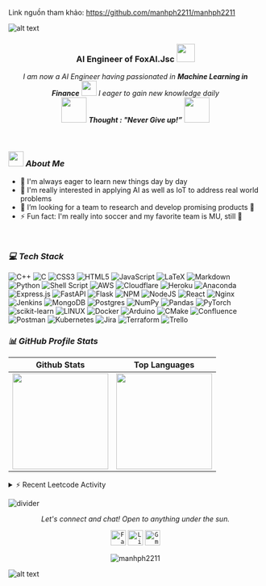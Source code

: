 Link nguồn tham khảo: https://github.com/manhph2211/manhph2211

![alt text](./images/header.svg)

<h3 align="center">AI Engineer of FoxAI.Jsc <img src="./images/Designer.gif" width="36px"> </h3>

<p align="center">
  <em>
    I am now a AI Engineer having passionated in <b>Machine Learning in Finance</b> <img src="./images/Developer.gif" width="30px"> I eager to gain new knowledge daily </b>
  </em> 
  <br>
  <img src="./images/dog_2.gif" width="50" /> <b><i align="center">Thought : "Never Give up!”</i></b> <img src="./images/dog_1.gif" width="50" />
</p>

<br>

<!-- <img align="right" width=200px height=200px alt="side_sticker" src="./images/profile.jpg" /> -->
<!-- <img align="right" alt="GIF" src="https://github.com/abhisheknaiidu/abhisheknaiidu/blob/master/code.gif?raw=true" width="340" height="210" /> -->

### <img src="./images/stats.gif" width="30px"> ***About Me***
- 👋 I'm always eager to learn new things day by day
- 👯 I'm really interested in applying AI as well as IoT to address real world problems
- 🔭 I’m looking for a team to research and develop promising products :raising_hand:
- ⚡ Fun fact: I'm really into soccer and my favorite team is MU, still 🙂
<br>

### ***💻 Tech Stack***
![C++](https://img.shields.io/badge/c++-%2300599C.svg?style=for-the-badge&logo=c%2B%2B&logoColor=white) ![C](https://img.shields.io/badge/c-%2300599C.svg?style=for-the-badge&logo=c&logoColor=white) ![CSS3](https://img.shields.io/badge/css3-%231572B6.svg?style=for-the-badge&logo=css3&logoColor=white) ![HTML5](https://img.shields.io/badge/html5-%23E34F26.svg?style=for-the-badge&logo=html5&logoColor=white) ![JavaScript](https://img.shields.io/badge/javascript-%23323330.svg?style=for-the-badge&logo=javascript&logoColor=%23F7DF1E) ![LaTeX](https://img.shields.io/badge/latex-%23008080.svg?style=for-the-badge&logo=latex&logoColor=white) ![Markdown](https://img.shields.io/badge/markdown-%23000000.svg?style=for-the-badge&logo=markdown&logoColor=white) ![Python](https://img.shields.io/badge/python-3670A0?style=for-the-badge&logo=python&logoColor=ffdd54) ![Shell Script](https://img.shields.io/badge/shell_script-%23121011.svg?style=for-the-badge&logo=gnu-bash&logoColor=white) ![AWS](https://img.shields.io/badge/AWS-%23FF9900.svg?style=for-the-badge&logo=amazon-aws&logoColor=white) ![Cloudflare](https://img.shields.io/badge/Cloudflare-F38020?style=for-the-badge&logo=Cloudflare&logoColor=white) ![Heroku](https://img.shields.io/badge/heroku-%23430098.svg?style=for-the-badge&logo=heroku&logoColor=white) ![Anaconda](https://img.shields.io/badge/Anaconda-%2344A833.svg?style=for-the-badge&logo=anaconda&logoColor=white) ![Express.js](https://img.shields.io/badge/express.js-%23404d59.svg?style=for-the-badge&logo=express&logoColor=%2361DAFB) ![FastAPI](https://img.shields.io/badge/FastAPI-005571?style=for-the-badge&logo=fastapi) ![Flask](https://img.shields.io/badge/flask-%23000.svg?style=for-the-badge&logo=flask&logoColor=white) ![NPM](https://img.shields.io/badge/NPM-%23000000.svg?style=for-the-badge&logo=npm&logoColor=white) ![NodeJS](https://img.shields.io/badge/node.js-6DA55F?style=for-the-badge&logo=node.js&logoColor=white) ![React](https://img.shields.io/badge/react-%2320232a.svg?style=for-the-badge&logo=react&logoColor=%2361DAFB) ![Nginx](https://img.shields.io/badge/nginx-%23009639.svg?style=for-the-badge&logo=nginx&logoColor=white) ![Jenkins](https://img.shields.io/badge/jenkins-%232C5263.svg?style=for-the-badge&logo=jenkins&logoColor=white) ![MongoDB](https://img.shields.io/badge/MongoDB-%234ea94b.svg?style=for-the-badge&logo=mongodb&logoColor=white) ![Postgres](https://img.shields.io/badge/postgres-%23316192.svg?style=for-the-badge&logo=postgresql&logoColor=white)  ![NumPy](https://img.shields.io/badge/numpy-%23013243.svg?style=for-the-badge&logo=numpy&logoColor=white) ![Pandas](https://img.shields.io/badge/pandas-%23150458.svg?style=for-the-badge&logo=pandas&logoColor=white) ![PyTorch](https://img.shields.io/badge/PyTorch-%23EE4C2C.svg?style=for-the-badge&logo=PyTorch&logoColor=white) ![scikit-learn](https://img.shields.io/badge/scikit--learn-%23F7931E.svg?style=for-the-badge&logo=scikit-learn&logoColor=white) ![LINUX](https://img.shields.io/badge/Linux-FCC624?style=for-the-badge&logo=linux&logoColor=black) ![Docker](https://img.shields.io/badge/docker-%230db7ed.svg?style=for-the-badge&logo=docker&logoColor=white) ![Arduino](https://img.shields.io/badge/-Arduino-00979D?style=for-the-badge&logo=Arduino&logoColor=white) ![CMake](https://img.shields.io/badge/CMake-%23008FBA.svg?style=for-the-badge&logo=cmake&logoColor=white) ![Confluence](https://img.shields.io/badge/confluence-%23172BF4.svg?style=for-the-badge&logo=confluence&logoColor=white) ![Postman](https://img.shields.io/badge/Postman-FF6C37?style=for-the-badge&logo=postman&logoColor=white) ![Kubernetes](https://img.shields.io/badge/kubernetes-%23326ce5.svg?style=for-the-badge&logo=kubernetes&logoColor=white) ![Jira](https://img.shields.io/badge/jira-%230A0FFF.svg?style=for-the-badge&logo=jira&logoColor=white) ![Terraform](https://img.shields.io/badge/terraform-%235835CC.svg?style=for-the-badge&logo=terraform&logoColor=white) ![Trello](https://img.shields.io/badge/Trello-%23026AA7.svg?style=for-the-badge&logo=Trello&logoColor=white)

### ***📊 GitHub Profile Stats***

|Github Stats | Top Languages |
|-------------|---------------|
|<img height="190em" src="https://github-readme-stats-eight-theta.vercel.app/api?username=manhph2211&show_icons=true&count_private=true&theme=react&hide_border=true&bg_color=1F222E&title_color=F85D7F&icon_color=F8D866" />|<img height="190em" src="https://github-readme-stats-eight-theta.vercel.app/api/top-langs/?username=manhph2211&layout=compact&langs_count=8&theme=react&hide_border=true&bg_color=1F222E&title_color=F85D7F&icon_color=F8D866&hide=jupyter%20notebook,java" />|
      
<details>
  <summary>⚡ Recent Leetcode Activity</summary>
  <br>
<!--    <img alt="Max's Activity Graph" src="https://leetcard.jacoblin.cool/maxph2211?ext=heatmap)](https://leetcode.com/maxph2211" /> -->
  <br/>
</details>

![divider](./images/divider.gif)

<!--  ![snake gif](https://github.com/manhph2211/manhph2211/blob/output/github-contribution-grid-snake.svg) /> -->


<p align="center">
  <i>Let's connect and chat! Open to anything under the sun.</i>

  <p align="center">
    	<code><a href="https://www.facebook.com/profile.php?id=100010363235671/"><img width="30px" src="./images/facebook.png" title="Facebook"/></a></code>
	<code><a href="https://www.linkedin.com/in/manh-pham-076926209/"><img width="30px" src="./images/linkedin.png" title="Linkedin"/></a></code>
	<code><a href="mailto:maxph22112000@gmail.com"><img width="30px" src="./images/gmail.png" title="Gmail"/></a></code>
  </p>

  <p align="center">
      <img src="https://visitor-badge.glitch.me/badge?page_id=manhph2211.manhph2211&label=Profile+Views" alt="manhph2211" />
  </p>
</p>

![alt text](./images/footer.svg)
